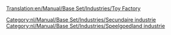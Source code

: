 [[Translation:en/Manual/Base Set/Industries/Toy Factory]]

{{nl/Manual/Base Set/Industries/Industrieën|image=en/Manual/Base Set/Industries/ToyFactory.png
|name=Speelgoedfabriek
|climates=[[nl/Manual/Klimaat#speelgoedland|Speelgoedland]]
|accepts=[[nl/Manual/Base Set/Cargos/Plastic|Plastic]], [[nl/Manual/Base Set/Cargos/Batterijen|Batterijen]]
|produces=[[nl/Manual/Base Set/Cargos/Speelgoed|Speelgoed]]
|notes=Niet aanwezig in andere [[nl/Manual/Klimaat|klimaten]].
}}

{{nl/Manual/Base Set/Industries/Navbox Industrieën}}
[[Category:nl/Manual/Base Set/Industries/Secundaire industrie]]
[[Category:nl/Manual/Base Set/Industries/Speelgoedland industrie]]